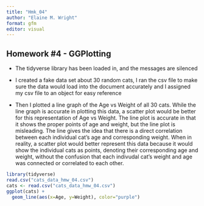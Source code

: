 ```yaml
---
title: "Hmk_04"
author: "Elaine M. Wright"
format: gfm
editor: visual
---
```


## Homework #4 - GGPlotting

-   The tidyverse library has been loaded in, and the messages are silenced

-   I created a fake data set about 30 random cats, I ran the csv file to make sure the data would load into the document accurately and I assigned my csv file to an object for easy reference

-   Then I plotted a line graph of the Age vs Weight of all 30 cats. While the line graph is accurate in plotting this data, a scatter plot would be better for this representation of Age vs Weight. The line plot is accurate in that it shows the proper points of age and weight, but the line plot is misleading. The line gives the idea that there is a direct correlation between each individual cat's age and corresponding weight. When in reality, a scatter plot would better represent this data because it would show the individual cats as points, denoting their corresponding age and weight, without the confusion that each indivudal cat's weight and age was connected or correlated to each other.

```r
library(tidyverse)
read.csv("cats_data_hmw_04.csv")
cats <- read.csv("cats_data_hmw_04.csv")
ggplot(cats) +
  geom_line(aes(x=Age, y=Weight), color="purple")
```
